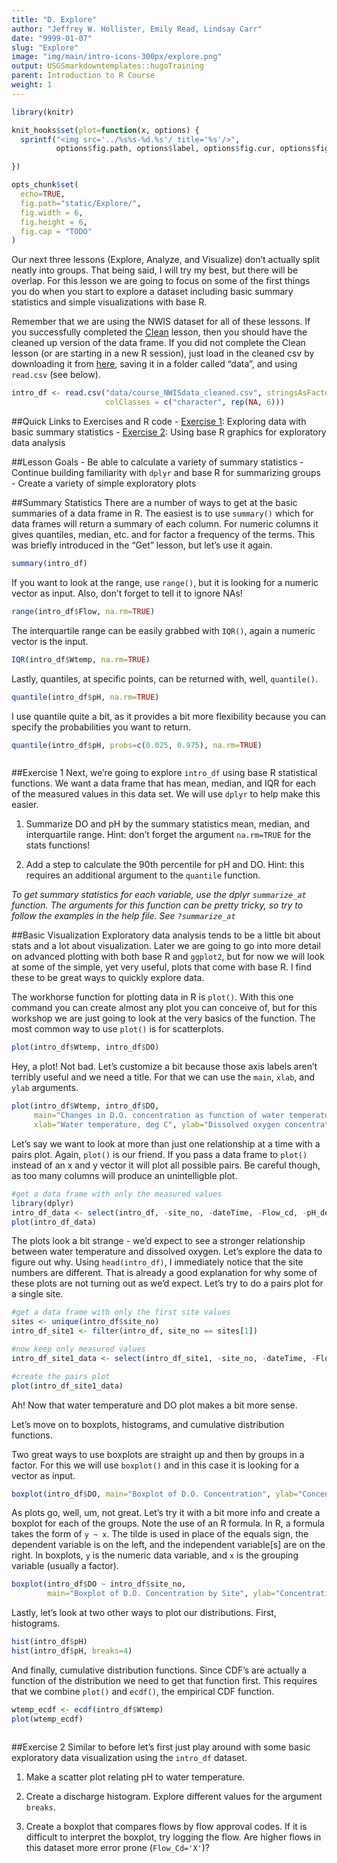 ```yaml
---
title: "D. Explore"
author: "Jeffrey W. Hollister, Emily Read, Lindsay Carr"
date: "9999-01-07"
slug: "Explore"
image: "img/main/intro-icons-300px/explore.png"
output: USGSmarkdowntemplates::hugoTraining
parent: Introduction to R Course
weight: 1
---
```


```r
library(knitr)

knit_hooks$set(plot=function(x, options) {
  sprintf("<img src='../%s%s-%d.%s'/ title='%s'/>", 
          options$fig.path, options$label, options$fig.cur, options$fig.ext, options$fig.cap)

})

opts_chunk$set(
  echo=TRUE,
  fig.path="static/Explore/",
  fig.width = 6,
  fig.height = 6,
  fig.cap = "TODO"
)
```

Our next three lessons (Explore, Analyze, and Visualize) don't actually split neatly into groups.  That being said, I will try my best, but there will be overlap.  For this lesson we are going to focus on some of the first things you do when you start to explore a dataset including basic summary statistics and simple visualizations with base R.

Remember that we are using the NWIS dataset for all of these lessons. If you successfully completed the [Clean](/intro-curriculum/clean) lesson, then you should have the cleaned up version of the data frame. If you did not complete the Clean lesson (or are starting in a new R session), just load in the cleaned csv by downloading it from [here](/intro-curriculum/data), saving it in a folder called "data", and using `read.csv` (see below).

```r
intro_df <- read.csv("data/course_NWISdata_cleaned.csv", stringsAsFactors = FALSE, 
                     colClasses = c("character", rep(NA, 6)))
```

##Quick Links to Exercises and R code
- [Exercise 1](#exercise-1): Exploring data with basic summary statistics
- [Exercise 2](#exercise-2): Using base R graphics for exploratory data analysis 

##Lesson Goals
- Be able to calculate a variety of summary statistics
- Continue building familiarity with `dplyr` and base R for summarizing groups
- Create a variety of simple exploratory plots

##Summary Statistics
There are a number of ways to get at the basic summaries of a data frame in R.  The easiest is to use `summary()` which for data frames will return a summary of each column.  For numeric columns it gives quantiles, median, etc. and for factor a frequency of the terms.  This was briefly introduced in the "Get" lesson, but let's use it again. 

```r
summary(intro_df)
```

If you want to look at the range, use `range()`, but it is looking for a numeric vector as input. Also, don't forget to tell it to ignore NAs!

```r
range(intro_df$Flow, na.rm=TRUE)
```

The interquartile range can be easily grabbed with `IQR()`, again a numeric vector is the input.

```r
IQR(intro_df$Wtemp, na.rm=TRUE)
```

Lastly, quantiles, at specific points, can be returned with, well, `quantile()`.

```r
quantile(intro_df$pH, na.rm=TRUE)
```

I use quantile quite a bit, as it provides a bit more flexibility because you can specify the probabilities you want to return.

```r
quantile(intro_df$pH, probs=c(0.025, 0.975), na.rm=TRUE)
```

```r
```

##Exercise 1
Next, we're going to explore `intro_df` using base R statistical functions. We want a data frame that has mean, median, and IQR for each of the measured values in this data set. We will use `dplyr` to help make this easier. 

1. Summarize DO and pH by the summary statistics mean, median, and interquartile range. Hint: don't forget the argument `na.rm=TRUE` for the stats functions!

2. Add a step to calculate the 90th percentile for pH and DO. Hint: this requires an additional argument to the `quantile` function. 

*To get summary statistics for each variable, use the dplyr `summarize_at` function. The arguments for this function can be pretty tricky, so try to follow the examples in the help file. See `?summarize_at`*


##Basic Visualization
Exploratory data analysis tends to be a little bit about stats and a lot about visualization.  Later we are going to go into more detail on advanced plotting with both base R and `ggplot2`, but for now we will look at some of the simple, yet very useful, plots that come with base R. I find these to be great ways to quickly explore data.  

The workhorse function for plotting data in R is `plot()`.  With this one command you can create almost any plot you can conceive of, but for this workshop we are just going to look at the very basics of the function. The most common way to use `plot()` is for scatterplots.  

```r
plot(intro_df$Wtemp, intro_df$DO)
```

Hey, a plot! Not bad. Let's customize a bit because those axis labels aren't terribly useful and we need a title. For that we can use the `main`, `xlab`, and `ylab` arguments.

```r
plot(intro_df$Wtemp, intro_df$DO,
     main="Changes in D.O. concentration as function of water temperature",
     xlab="Water temperature, deg C", ylab="Dissolved oxygen concentration, mg/L")
```

Let's say we want to look at more than just one relationship at a time with a pairs plot.  Again, `plot()` is our friend. If you pass a data frame to `plot()` instead of an x and y vector it will plot all possible pairs. Be careful though, as too many columns will produce an unintelligble plot. 

```r
#get a data frame with only the measured values
library(dplyr)
intro_df_data <- select(intro_df, -site_no, -dateTime, -Flow_cd, -pH_det_lim)
plot(intro_df_data)
```

The plots look a bit strange - we'd expect to see a stronger relationship between water temperature and dissolved oxygen. Let's explore the data to figure out why. Using `head(intro_df)`, I immediately notice that the site numbers are different. That is already a good explanation for why some of these plots are not turning out as we'd expect. Let's try to do a pairs plot for a single site.

```r
#get a data frame with only the first site values
sites <- unique(intro_df$site_no)
intro_df_site1 <- filter(intro_df, site_no == sites[1])

#now keep only measured values
intro_df_site1_data <- select(intro_df_site1, -site_no, -dateTime, -Flow_cd, -pH_det_lim)

#create the pairs plot
plot(intro_df_site1_data)
```

Ah! Now that water temperature and DO plot makes a bit more sense.

Let's move on to boxplots, histograms, and cumulative distribution functions.

Two great ways to use boxplots are straight up and then by groups in a factor. For this we will use `boxplot()` and in this case it is looking for a vector as input. 

```r
boxplot(intro_df$DO, main="Boxplot of D.O. Concentration", ylab="Concentration")
```

As plots go, well, um, not great.  Let's try it with a bit more info and create a boxplot for each of the groups. Note the use of an R formula. In R, a formula takes the form of `y ~ x`.  The tilde is used in place of the equals sign, the dependent variable is on the left, and the independent variable[s] are on the right. In boxplots, `y` is the numeric data variable, and `x` is the grouping variable (usually a factor).

```r
boxplot(intro_df$DO ~ intro_df$site_no, 
        main="Boxplot of D.O. Concentration by Site", ylab="Concentration")
```

Lastly, let's look at two other ways to plot our distributions.  First, histograms.

```r
hist(intro_df$pH)
hist(intro_df$pH, breaks=4)
```

And finally, cumulative distribution functions.  Since CDF's are actually a function of the distribution we need to get that function first.  This requires that we combine `plot()` and `ecdf()`, the empirical CDF function.

```r
wtemp_ecdf <- ecdf(intro_df$Wtemp)
plot(wtemp_ecdf)
```

```r
```

##Exercise 2
Similar to before let's first just play around with some basic exploratory data visualization using the `intro_df` dataset.

1. Make a scatter plot relating pH to water temperature. 

2. Create a discharge histogram. Explore different values for the argument `breaks`. 

3. Create a boxplot that compares flows by flow approval codes. If it is difficult to interpret the boxplot, try logging the flow. Are higher flows in this dataset more error prone (`Flow_Cd='X'`)?
